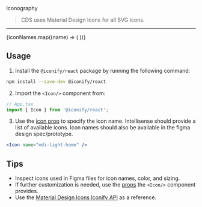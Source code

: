 
<Meta title="Foundations/Iconography" />

<Unstyled>
<PageTemplate>
<HeadingTemplate>Iconography</HeadingTemplate>

> CDS uses Material Design Icons for all SVG icons.

<hr />

<IconGallery>
  {iconNames.map((name) => (
    <IconItem key={name} name={name}>
      <IconExample name={name} />
    </IconItem>
  ))}
</IconGallery>

## Usage

1. Install the `@iconify/react` package by running the following command:

```bash
npm install --save-dev @iconify/react
```

2. Import the `<Icon/>` component from:

```jsx
// App.tsx
import { Icon } from '@iconify/react';
```

3. Use the [icon prop](https://iconify.design/docs/icon-components/react/#icon 'title') to specify the icon name. Intellisense should provide a list of available icons. Icon names should also be available in the figma design spec/prototype.

```jsx
<Icon name="mdi-light:home" />
```

## Tips

- Inspect icons used in Figma files for icon names, color, and sizing.
- If further customization is needed, use the [props](https://iconify.design/docs/icon-components/react/#properties 'title') the `<Icon/>` component provides.
- Use the [Material Design Icons Iconify API](https://icon-sets.iconify.design/mdi/ 'title') as a reference.

</PageTemplate>
</Unstyled>
